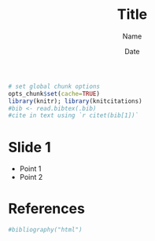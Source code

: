 % Title
% Name
% Date

```r
# set global chunk options
opts_chunk$set(cache=TRUE)
library(knitr); library(knitcitations)
#bib <- read.bibtex(.bib)
#cite in text using `r citet(bib[1])`
```

# Slide 1

- Point 1
- Point 2

# References
```r
#bibliography("html") 
```